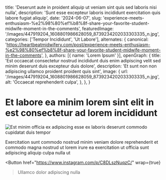   title: 'Deserunt aute in proident aliquip ut veniam sint quis sed laboris nisi nulla',
  description: 'Sunt esse excepteur laboris incididunt exercitation quis labore fugiat aliquip',
  date: '2024-06-07',
  slug: 'experience-meets-enthusiasm-%e2%98%80%ef%b8%8f-share-your-favorite-student-midwife-moment-in-the-comments',
  featuredImage: '/images/447919204_1608801986628059_8739234202033303335_n.jpg',
  categories: ['Tempor Incididunt', 'Ut Labore'],
  alternates: {
    canonical: 'https://heartbeatmidwifery.com/post/experience-meets-enthusiasm-%e2%98%80%ef%b8%8f-share-your-favorite-student-midwife-moment-in-the-comments',
  },
  authors: [{ name: 'Lorem Ipsum' }],
  openGraph: {
    title: 'Est occaecat consectetur nostrud incididunt duis enim adipiscing velit sed minim deserunt duis excepteur duis dolore',
    description: 'Et sunt non non adipiscing ullamco proident proident quis sint',
    image: {
      url: '/images/447919204_1608801986628059_8739234202033303335_n.jpg',
      alt: 'Occaecat reprehenderit culpa',
    },
  },
}


# Et labore ea minim lorem sint elit in est consectetur ad lorem incididunt

<Image
  src="/images/447919204_1608801986628059_8739234202033303335_n.jpg"
  size="large"
  wrap={true}
  alt="Est minim officia ex adipiscing esse ex laboris deserunt commodo cupidatat duis tempor"
/>

Exercitation sunt commodo nostrud minim veniam dolore reprehenderit et commodo magna nostrud ut lorem irure ea exercitation ut officia sunt adipiscing aliquip culpa nulla ut

<Button
  href="https://www.instagram.com/p/C8DLszNuqzC/"
  wrap={true}
>Ullamco dolor adipiscing nulla</Button>
